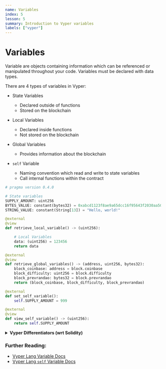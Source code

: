 ```yaml
---
name: Variables
index: 5
lesson: 5
summary: Introduction to Vyper variables
labels: ["vyper"]
---
```


# Variables

Variable are objects containing information which can be referenced or manipulated throughout your code. Variables must be declared with data types.

There are 4 types of variables in Vyper:

- State Variables

  - Declared outside of functions
  - Stored on the blockchain

- Local Variables

  - Declared inside functions
  - Not stored on the blockchain

- Global Variables

  - Provides information about the blockchain

- `self` Variable

  - Naming convention which read and write to state variables
  - Call internal functions within the contract

```python
# pragma version 0.4.0

# State variables
SUPPLY_AMOUNT: uint256
BYTES_VALUE: constant(bytes32) = 0xabcd1123f8ae9a65dcc16f95643f2030aa505c6b465c8206e26ae84b525cdacb
STRING_VALUE: constant(String[13]) = "Hello, world!"

@external
@view
def retrieve_local_variable() -> (uint256):

    # Local Variables
    data: (uint256) = 123456
    return data

@external
@view
def retrieve_global_variables() -> (address, uint256, bytes32):
    block_coinbase: address = block.coinbase
    block_difficulty: uint256 = block.difficulty
    block_prevrandao: bytes32 = block.prevrandao
    return (block_coinbase, block_difficulty, block_prevrandao)

@external
def set_self_variable():
    self.SUPPLY_AMOUNT = 999

@external
@view
def view_self_variable() -> (uint256):
    return self.SUPPLY_AMOUNT
```

<details>
  <summary>
    <strong>Vyper Differentiators (wrt Solidity)</strong>
  </summary>
  <ul>
    <li>
      Vyper has an additional `self` variable similar to Python used to refer to
      the contract itself.
    </li>
  </ul>
</details>

### Further Reading:

- [Vyper Lang Variable Docs](https://docs.vyperlang.org/en/latest/constants-and-vars.html)
- [Vyper Lang `self` Variable Docs](https://docs.vyperlang.org/en/latest/constants-and-vars.html#the-self-variable)
